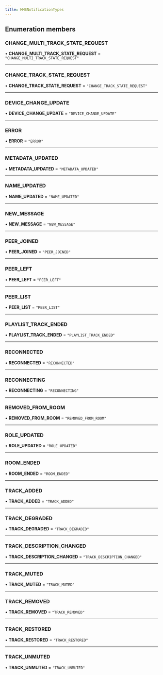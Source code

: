 ```yaml
---
title: HMSNotificationTypes
---
```


## Enumeration members

### CHANGE_MULTI_TRACK_STATE_REQUEST

• **CHANGE_MULTI_TRACK_STATE_REQUEST** = `"CHANGE_MULTI_TRACK_STATE_REQUEST"`

---

### CHANGE_TRACK_STATE_REQUEST

• **CHANGE_TRACK_STATE_REQUEST** = `"CHANGE_TRACK_STATE_REQUEST"`

---

### DEVICE_CHANGE_UPDATE

• **DEVICE_CHANGE_UPDATE** = `"DEVICE_CHANGE_UPDATE"`

---

### ERROR

• **ERROR** = `"ERROR"`

---

### METADATA_UPDATED

• **METADATA_UPDATED** = `"METADATA_UPDATED"`

---

### NAME_UPDATED

• **NAME_UPDATED** = `"NAME_UPDATED"`

---

### NEW_MESSAGE

• **NEW_MESSAGE** = `"NEW_MESSAGE"`

---

### PEER_JOINED

• **PEER_JOINED** = `"PEER_JOINED"`

---

### PEER_LEFT

• **PEER_LEFT** = `"PEER_LEFT"`

---

### PEER_LIST

• **PEER_LIST** = `"PEER_LIST"`

---

### PLAYLIST_TRACK_ENDED

• **PLAYLIST_TRACK_ENDED** = `"PLAYLIST_TRACK_ENDED"`

---

### RECONNECTED

• **RECONNECTED** = `"RECONNECTED"`

---

### RECONNECTING

• **RECONNECTING** = `"RECONNECTING"`

---

### REMOVED_FROM_ROOM

• **REMOVED_FROM_ROOM** = `"REMOVED_FROM_ROOM"`

---

### ROLE_UPDATED

• **ROLE_UPDATED** = `"ROLE_UPDATED"`

---

### ROOM_ENDED

• **ROOM_ENDED** = `"ROOM_ENDED"`

---

### TRACK_ADDED

• **TRACK_ADDED** = `"TRACK_ADDED"`

---

### TRACK_DEGRADED

• **TRACK_DEGRADED** = `"TRACK_DEGRADED"`

---

### TRACK_DESCRIPTION_CHANGED

• **TRACK_DESCRIPTION_CHANGED** = `"TRACK_DESCRIPTION_CHANGED"`

---

### TRACK_MUTED

• **TRACK_MUTED** = `"TRACK_MUTED"`

---

### TRACK_REMOVED

• **TRACK_REMOVED** = `"TRACK_REMOVED"`

---

### TRACK_RESTORED

• **TRACK_RESTORED** = `"TRACK_RESTORED"`

---

### TRACK_UNMUTED

• **TRACK_UNMUTED** = `"TRACK_UNMUTED"`
